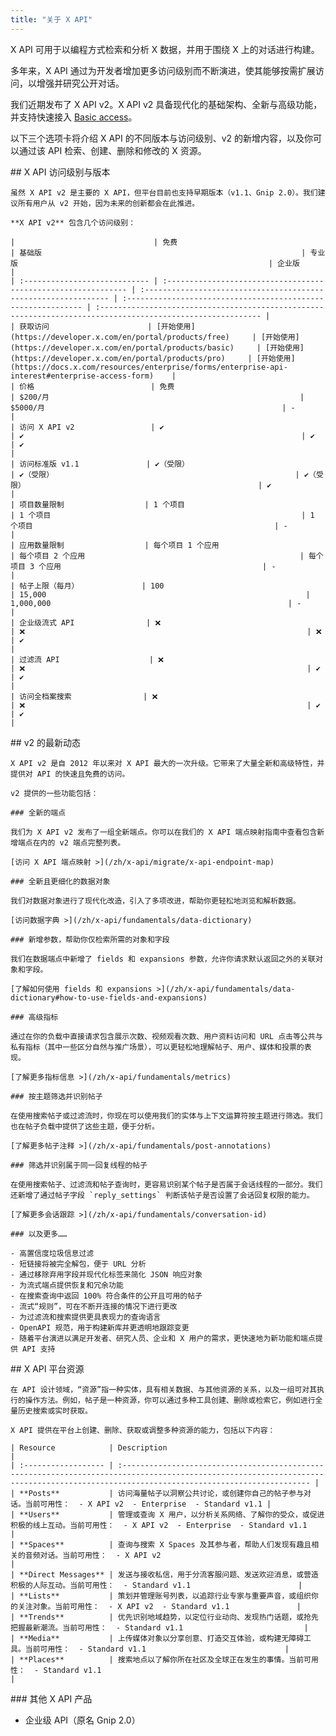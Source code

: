 ```yaml
---
title: "关于 X API"
---
```


X API 可用于以编程方式检索和分析 X 数据，并用于围绕 X 上的对话进行构建。

多年来，X API 通过为开发者增加更多访问级别而不断演进，使其能够按需扩展访问，以增强并研究公开对话。

我们近期发布了 X API v2。X API v2 具备现代化的基础架构、全新与高级功能，并支持快速接入 [Basic access](https://developer.x.com/en/portal/products/basic)。

以下三个选项卡将介绍 X API 的不同版本与访问级别、v2 的新增内容，以及你可以通过该 API 检索、创建、删除和修改的 X 资源。

<Tabs>
  <Tab title="Access levels and versions">
    ## X API 访问级别与版本

    虽然 X API v2 是主要的 X API，但平台目前也支持早期版本（v1.1、Gnip 2.0）。我们建议所有用户从 v2 开始，因为未来的创新都会在此推进。

    **X API v2** 包含几个访问级别：

    |                               | 免费                                                           | 基础版                                                          | 专业版                                                        | 企业版                                                                                                      |
    | :---------------------------- | :------------------------------------------------------------- | :-------------------------------------------------------------- | :------------------------------------------------------------ | :---------------------------------------------------------------------------------------------------------- |
    | 获取访问                      | [开始使用](https://developer.x.com/en/portal/products/free)     | [开始使用](https://developer.x.com/en/portal/products/basic)     | [开始使用](https://developer.x.com/en/portal/products/pro)     | [开始使用](https://docs.x.com/resources/enterprise/forms/enterprise-api-interest#enterprise-access-form)    |
    | 价格                          | 免费                                                           | $200/月                                                        | $5000/月                                                     | -                                                                                                           |
    | 访问 X API v2                 | ✔️                                                             | ✔️                                                              | ✔️                                                            | ✔️                                                                                                          |
    | 访问标准版 v1.1               | ✔️（受限）                                                     | ✔️（受限）                                                      | ✔️（受限）                                                    | ✔️                                                                                                          |
    | 项目数量限制                  | 1 个项目                                                       | 1 个项目                                                        | 1 个项目                                                      | -                                                                                                           |
    | 应用数量限制                  | 每个项目 1 个应用                                               | 每个项目 2 个应用                                                | 每个项目 3 个应用                                             | -                                                                                                           |
    | 帖子上限（每月）              | 100                                                            | 15,000                                                          | 1,000,000                                                     | -                                                                                                           |
    | 企业级流式 API                | ❌                                                              | ❌                                                               | ❌                                                             | ✔️                                                                                                          |
    | 过滤流 API                    | ❌                                                              | ❌                                                               | ✔️                                                            | ✔️                                                                                                          |
    | 访问全档案搜索                | ❌                                                              | ❌                                                               | ✔️                                                            | ✔️                                                                                                          |
  </Tab>

  <Tab title="What's new with v2">
    ## v2 的最新动态

    X API v2 是自 2012 年以来对 X API 最大的一次升级。它带来了大量全新和高级特性，并提供对 API 的快速且免费的访问。

    v2 提供的一些功能包括：

    ### 全新的端点

    我们为 X API v2 发布了一组全新端点。你可以在我们的 X API 端点映射指南中查看包含新增端点在内的 v2 端点完整列表。

    [访问 X API 端点映射 >](/zh/x-api/migrate/x-api-endpoint-map)

    ### 全新且更细化的数据对象

    我们对数据对象进行了现代化改造，引入了多项改进，帮助你更轻松地浏览和解析数据。

    [访问数据字典 >](/zh/x-api/fundamentals/data-dictionary)

    ### 新增参数，帮助你仅检索所需的对象和字段

    我们在数据端点中新增了 fields 和 expansions 参数，允许你请求默认返回之外的关联对象和字段。

    [了解如何使用 fields 和 expansions >](/zh/x-api/fundamentals/data-dictionary#how-to-use-fields-and-expansions)

    ### 高级指标

    通过在你的负载中直接请求包含展示次数、视频观看次数、用户资料访问和 URL 点击等公共与私有指标（其中一些区分自然与推广场景），可以更轻松地理解帖子、用户、媒体和投票的表现。

    [了解更多指标信息 >](/zh/x-api/fundamentals/metrics)

    ### 按主题筛选并识别帖子

    在使用搜索帖子或过滤流时，你现在可以使用我们的实体与上下文运算符按主题进行筛选。我们也在帖子负载中提供了这些主题，便于分析。

    [了解更多帖子注释 >](/zh/x-api/fundamentals/post-annotations)

    ### 筛选并识别属于同一回复线程的帖子

    在使用搜索帖子、过滤流和帖子查询时，更容易识别某个帖子是否属于会话线程的一部分。我们还新增了通过帖子字段 `reply_settings` 判断该帖子是否设置了会话回复权限的能力。

    [了解更多会话跟踪 >](/zh/x-api/fundamentals/conversation-id)

    ### 以及更多……

    - 高置信度垃圾信息过滤
    - 短链接将被完全解包，便于 URL 分析
    - 通过移除弃用字段并现代化标签来简化 JSON 响应对象
    - 为流式端点提供恢复和冗余功能
    - 在搜索查询中返回 100% 符合条件的公开且可用的帖子
    - 流式“规则”，可在不断开连接的情况下进行更改
    - 为过滤流和搜索提供更具表现力的查询语言
    - OpenAPI 规范，用于构建新库并更透明地跟踪变更
    - 随着平台演进以满足开发者、研究人员、企业和 X 用户的需求，更快速地为新功能和端点提供 API 支持
  </Tab>

  <Tab title="X API resources">
    ## X API 平台资源

    在 API 设计领域，“资源”指一种实体，具有相关数据、与其他资源的关系，以及一组可对其执行的操作方法。例如，帖子是一种资源，你可以通过多种工具创建、删除或检索它，例如进行全量历史搜索或实时获取。

    X API 提供在平台上创建、删除、获取或调整多种资源的能力，包括以下内容：

    | Resource            | Description                                                                                                                                                                             |
    | :------------------ | :-------------------------------------------------------------------------------------------------------------------------------------------------------------------------------------- |
    | **Posts**           | 访问海量帖子以洞察公共讨论，或创建你自己的帖子参与对话。当前可用性：  - X API v2  - Enterprise  - Standard v1.1 |
    | **Users**           | 管理或查询 X 用户，以分析关系网络、了解你的受众，或促进积极的线上互动。当前可用性：  - X API v2  - Enterprise  - Standard v1.1     |
    | **Spaces**          | 查询与搜索 X Spaces 及其参与者，帮助人们发现有趣且相关的音频对话。当前可用性：  - X API v2                                    |
    | **Direct Messages** | 发送与接收私信，用于分流客服问题、发送欢迎消息，或营造积极的人际互动。当前可用性：  - Standard v1.1                        |
    | **Lists**           | 策划并管理账号列表，以追踪行业专家与重要声音，或组织你的关注对象。当前可用性：  - X API v2  - Standard v1.1               |
    | **Trends**          | 优先识别地域趋势，以定位行业动向、发现热门话题，或抢先把握最新潮流。当前可用性：  - Standard v1.1                           |
    | **Media**           | 上传媒体对象以分享创意、打造交互体验，或构建无障碍工具。当前可用性：  - Standard v1.1                               |
    | **Places**          | 搜索地点以了解你所在社区及全球正在发生的事情。当前可用性：  - Standard v1.1                                                     |
  </Tab>
</Tabs>

<div id="other-x-api-offerings">
  ### 其他 X API 产品
</div>

- 企业级 API（原名 Gnip 2.0）